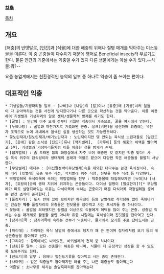 '''益蟲''' 

[[목차]]

== 개요 ==
[해충]의 반댓말로, [인간]과 [식물]에 대한 해충의 위해나 질병 매개를 막아주는 미소동물을 이른다. 이 중 곤충들이 다수이기 때문에 영어로  Beneficial insects라 부르기도 한다. 물론 인간의 기준에서는 익충일 수가 있지 다른 생물에게는 아닐 수가 있다.--식물:뭐?-- 

요즘 농업계에서는 친환경적인 농약의 일부 중 하나로 익충이 좀 쓰이는 편이다. 

== 대표적인 익충 ==
 * 기생벌들/기생파리들 일부 : [나비]나 [나방]의 [알]이나 [유충]에 [기생]시켜 잎들이 다 갉아먹히는 것을 사전에 방지한다거나 다른 곳으로 확산하는 것을 막아준다. 이를 이용하여 기생벌과 기생파리의 알로 생태/생물학적 방제를 하기도 한다.
 * [꿀벌] : 인간이 아주 오래 전부터 키웠던 익충이자 가축으로, 꿀을 여기에서 얻는다.
 * [누에나방] : 꿀벌과 마찬가지로 가축화된 곤충. 실크(비단)을 생산하며 요즘에는 유전자 조작으로 누에 체내에서 염색된 실을 생산하는 것도 가능한듯하다.
 * 꽃노린재과/침노린재과/쐐기노린재과 : 노린재이지만 몇 안되는 육식성 노린재들로 [잎진드기], [응애] 같은 초식성 [진드기]류나 [깍지벌레],  [가루이] 등의 해충의 체액을 빨아먹고 산다. 기생벌과 기생파리들처럼 이를 이용한 생물 방제가 존재.
 * [집게벌레] : 좀 오래된 집의 화장실에서 자주 보여 해충인 것 같지만 익충 맞다! 사실 육식 위주의 잡식성이라 생태계의 분해자 역할도 맡으며 다양한 작은 해충들을 활발히 사냥한다.
 * [무당벌레] 대다수 : [이십팔점박이무당벌레]속을 제외한 대다수는 완전 육식성이다. 속에 따라 [잎벌레] 유충 위주 식성, 깍지벌레 위주 식성, 진딧물 위주 식성 등 다양하다. 
 * 딱정벌레목 육식아목에 속하는 딱정벌레들 전부 : 척추동물에 대입해보자면 [늑대]나 [사자], [호랑이]급의 생태 지위에 위치하는 곤충들이다. 더이상 설명이 [필요한지]?[* 무당벌레가 따로 설명되어있는 이유는 다식아목에 속하는 곤충이기 때문 다식아목 딱정벌레들 중에는 완전 초식이 존재한다.]
 * [풀잠자리] : 도시 안에 많이 보이지만 하루살이 등의 날벌레로 착각당해 많이 죽어나가는 안습한 '''익충''' 풀잠자리의 유충들은 진딧물을 잡아먹고 사는 포식자들 중 하나이다. 
 * 꽃등에 : 꿀벌을 의태했지만 꿀벌급 이상으로 식물에게 혜택을 많이 주는 곤충. 성충일 적에는 수분 매개체로 활동할 뿐만 아니라 유충 시절에는 육식성이라 진딧물을 잡아먹고 산다. 
 * [잠자리]목 : 잠자리목에 속하는 전부가 익충이다. 물가에서 모기를 주로 잡아드시는 곤충. 
 * [파리매] : 파리매는 육식 날벌레 중에서도 덩치가 꽤 큰 편이며 잠자리처럼 모기 등의 위생곤충들을 잡아먹고 산다.
 * [그리마] : 항목에서도 나와있듯, 바퀴벌레의 천적 중 하나이다.
 * [선충]류 일부 : 모든 선충들이 해충은 아니며, 식물이 더 긍정적인 성장을 할 수 있도록 도와주기도 한다.
 * [진드기]류 일부 : 응애나 잎진드기류를 잡아먹고 사는 종이 존재한다. 
 * [사마귀] : 같은 익충들도 잡아먹지만 해를 주는 나쁜 해충들도 잡아먹는다
 * 먹좀벌 : 소나무를 해치는 솔잎혹파리를 잡아먹는다
